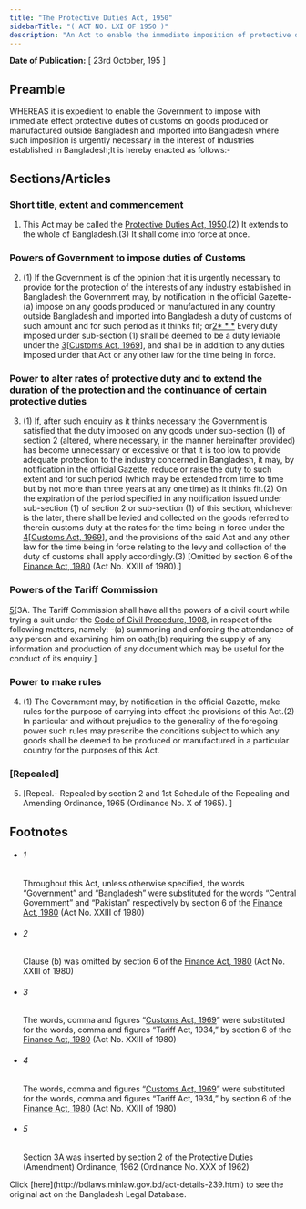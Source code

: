```yaml
---
title: "The Protective Duties Act, 1950"
sidebarTitle: "( ACT NO. LXI OF 1950 )"
description: "An Act to enable the immediate imposition of protective duties of customs on imported goods. 1♣"
---
```


**Date of Publication:** [ 23rd October, 195 ]

## Preamble

WHEREAS it is expedient to enable the Government to impose with immediate effect protective duties of customs on goods produced or manufactured outside Bangladesh and imported into Bangladesh where such imposition is urgently necessary in the interest of industries established in Bangladesh;It is hereby enacted as follows:-

## Sections/Articles

### Short title, extent and commencement

1. This Act may be called the [Protective Duties Act, 1950](/laws/act-239 "Protective Duties Act, 1950").(2) It extends to the whole of Bangladesh.(3) It shall come into force at once.

### Powers of Government to impose duties of Customs

2. (1) If the Government is of the opinion that it is urgently necessary to provide for the protection of the interests of any industry established in Bangladesh the Government may, by notification in the official Gazette-(a) impose on any goods produced or manufactured in any country outside Bangladesh and imported into Bangladesh a duty of customs of such amount and for such period as it thinks fit; or[2](1)[\* \* \*](2) Every duty imposed under sub-section (1) shall be deemed to be a duty leviable under the [3](2)[[Customs Act, 1969](/laws/act-354 "Customs Act, 1969")], and shall be in addition to any duties imposed under that Act or any other law for the time being in force.

### Power to alter rates of protective duty and to extend the duration of the protection and the continuance of certain protective duties

3. (1) If, after such enquiry as it thinks necessary the Government is satisfied that the duty imposed on any goods under sub-section (1) of section 2 (altered, where necessary, in the manner hereinafter provided) has become unnecessary or excessive or that it is too low to provide adequate protection to the industry concerned in Bangladesh, it may, by notification in the official Gazette, reduce or raise the duty to such extent and for such period (which may be extended from time to time but by not more than three years at any one time) as it thinks fit.(2) On the expiration of the period specified in any notification issued under sub-section (1) of section 2 or sub-section (1) of this section, whichever is the later, there shall be levied and collected on the goods referred to therein customs duty at the rates for the time being in force under the [4](1)[[Customs Act, 1969](/laws/act-354 "Customs Act, 1969")], and the provisions of the said Act and any other law for the time being in force relating to the levy and collection of the duty of customs shall apply accordingly.(3) [Omitted by section 6 of the [Finance Act, 1980](/laws/act-604 "Finance Act, 1980") (Act No. XXIII of 1980).]

### Powers of the Tariff Commission

[5](1)[3A. The Tariff Commission shall have all the powers of a civil court while trying a suit under the [Code of Civil Procedure, 1908](/laws/act-86 "Code of Civil Procedure, 1908"), in respect of the following matters, namely: -(a) summoning and enforcing the attendance of any person and examining him on oath;(b) requiring the supply of any information and production of any document which may be useful for the conduct of its enquiry.]

### Power to make rules

4. (1) The Government may, by notification in the official Gazette, make rules for the purpose of carrying into effect the provisions of this Act.(2) In particular and without prejudice to the generality of the foregoing power such rules may prescribe the conditions subject to which any goods shall be deemed to be produced or manufactured in a particular country for the purposes of this Act.

### [Repealed]

5. [Repeal.- Repealed by section 2 and 1st Schedule of the Repealing and Amending Ordinance, 1965 (Ordinance No. X of 1965). ]

## Footnotes

- ###### 1

  Throughout this Act, unless otherwise specified, the words “Government” and “Bangladesh” were substituted for the words “Central Government” and “Pakistan” respectively by section 6 of the [Finance Act, 1980](/laws/act-604 "Finance Act, 1980") (Act No. XXIII of 1980)

- ###### 2

  Clause (b) was omitted by section 6 of the [Finance Act, 1980](/laws/act-604 "Finance Act, 1980") (Act No. XXIII of 1980)

- ###### 3

  The words, comma and figures “[Customs Act, 1969](/laws/act-354 "Customs Act, 1969")” were substituted for the words, comma and figures “Tariff Act, 1934,” by section 6 of the [Finance Act, 1980](/laws/act-604 "Finance Act, 1980") (Act No. XXIII of 1980)

- ###### 4

  The words, comma and figures “[Customs Act, 1969](/laws/act-354 "Customs Act, 1969")” were substituted for the words, comma and figures “Tariff Act, 1934,” by section 6 of the [Finance Act, 1980](/laws/act-604 "Finance Act, 1980") (Act No. XXIII of 1980)

- ###### 5

  Section 3A was inserted by section 2 of the Protective Duties (Amendment) Ordinance, 1962 (Ordinance No. XXX of 1962)

<Note>
  Click [here](http://bdlaws.minlaw.gov.bd/act-details-239.html) to see the original act on the Bangladesh Legal Database.
</Note>
